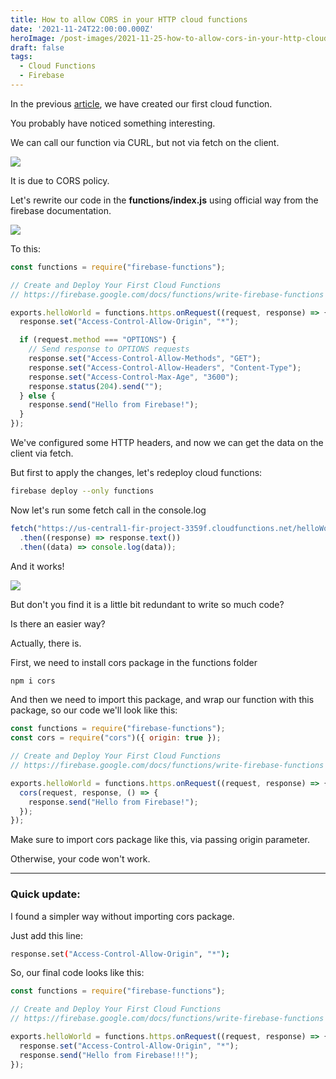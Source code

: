 ```yaml
---
title: How to allow CORS in your HTTP cloud functions
date: '2021-11-24T22:00:00.000Z'
heroImage: /post-images/2021-11-25-how-to-allow-cors-in-your-http-cloud-functions.webp
draft: false
tags:
  - Cloud Functions
  - Firebase
---
```


In the previous [article](/post/2021-11-24-getting-started-with-firebase-cloud-functions), we have created our first cloud function.

You probably have noticed something interesting.

We can call our function via CURL, but not via fetch on the client.

![](/post-images/2021-11-image-5.webp)

It is due to CORS policy.

Let's rewrite our code in the **functions/index.js** using official way from the firebase documentation.

![](/post-images/2021-11-image-6.webp)

To this:

```javascript
const functions = require("firebase-functions");

// Create and Deploy Your First Cloud Functions
// https://firebase.google.com/docs/functions/write-firebase-functions

exports.helloWorld = functions.https.onRequest((request, response) => {
  response.set("Access-Control-Allow-Origin", "*");

  if (request.method === "OPTIONS") {
    // Send response to OPTIONS requests
    response.set("Access-Control-Allow-Methods", "GET");
    response.set("Access-Control-Allow-Headers", "Content-Type");
    response.set("Access-Control-Max-Age", "3600");
    response.status(204).send("");
  } else {
    response.send("Hello from Firebase!");
  }
});
```

We've configured some HTTP headers, and now we can get the data on the client via fetch.

But first to apply the changes, let's redeploy cloud functions:

```bash
firebase deploy --only functions
```

Now let's run some fetch call in the console.log

```javascript
fetch("https://us-central1-fir-project-3359f.cloudfunctions.net/helloWorld")
  .then((response) => response.text())
  .then((data) => console.log(data));
```

And it works!

![](/post-images/2021-11-image-7.webp)

But don't you find it is a little bit redundant to write so much code?

Is there an easier way?

Actually, there is.

First, we need to install cors package in the functions folder

```bash
npm i cors
```

And then we need to import this package, and wrap our function with this package, so our code we'll look like this:

```javascript
const functions = require("firebase-functions");
const cors = require("cors")({ origin: true });

// Create and Deploy Your First Cloud Functions
// https://firebase.google.com/docs/functions/write-firebase-functions

exports.helloWorld = functions.https.onRequest((request, response) => {
  cors(request, response, () => {
    response.send("Hello from Firebase!");
  });
});
```

Make sure to import cors package like this, via passing origin parameter.

Otherwise, your code won't work.

***

### Quick update:

I found a simpler way without importing cors package.

Just add this line:

```bash
response.set("Access-Control-Allow-Origin", "*");
```

So, our final code looks like this:

```javascript
const functions = require("firebase-functions");

// Create and Deploy Your First Cloud Functions
// https://firebase.google.com/docs/functions/write-firebase-functions

exports.helloWorld = functions.https.onRequest((request, response) => {
  response.set("Access-Control-Allow-Origin", "*");
  response.send("Hello from Firebase!!!");
});
```
